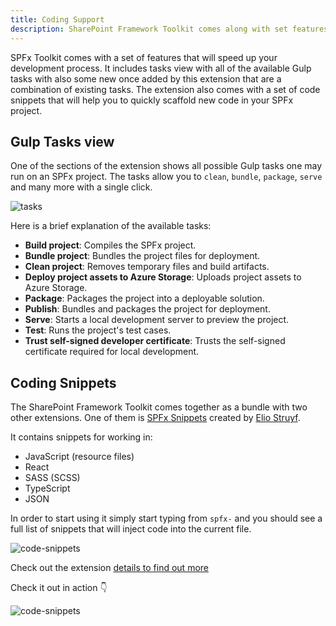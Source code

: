 ```yaml
---
title: Coding Support
description: SharePoint Framework Toolkit comes along with set features that will speed up your development process
---
```


SPFx Toolkit comes with a set of features that will speed up your development process. It includes tasks view with all of the available Gulp tasks with also some new once added by this extension that are a combination of existing tasks. The extension also comes with a set of code snippets that will help you to quickly scaffold new code in your SPFx project.

## Gulp Tasks view

One of the sections of the extension shows all possible Gulp tasks one may run on an SPFx project. The tasks allow you to `clean`, `bundle`, `package`, `serve` and many more with a single click.

![tasks](../../../../../assets/images/tasks.png)

Here is a brief explanation of the available tasks:

- **Build project**: Compiles the SPFx project.
- **Bundle project**: Bundles the project files for deployment.
- **Clean project**: Removes temporary files and build artifacts.
- **Deploy project assets to Azure Storage**: Uploads project assets to Azure Storage.
- **Package**: Packages the project into a deployable solution.
- **Publish**: Bundles and packages the project for deployment.
- **Serve**: Starts a local development server to preview the project.
- **Test**: Runs the project's test cases.
- **Trust self-signed developer certificate**: Trusts the self-signed certificate required for local development.

## Coding Snippets 

The SharePoint Framework Toolkit comes together as a bundle with two other extensions. One of them is [SPFx Snippets](https://marketplace.visualstudio.com/items?itemName=eliostruyf.spfx-snippets) created by [Elio Struyf](https://www.eliostruyf.com/). 

It contains snippets for working in:

- JavaScript (resource files)
- React
- SASS (SCSS)
- TypeScript
- JSON

In order to start using it simply start typing from `spfx-` and you should see a full list of snippets that will inject code into the current file.

![code-snippets](../../../../../assets/images/code-snippets.png)

Check out the extension [details to find out more](https://github.com/estruyf/vscode-spfx-snippets#usage) 

Check it out in action 👇

![code-snippets](../../../../../assets/images/code-snippets.gif)

